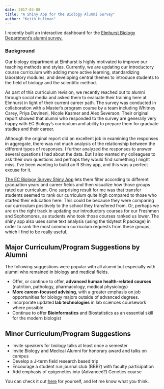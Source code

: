 ```yaml
---
date: 2017-03-08
title: "A Shiny App for the Biology Alumni Survey"
author: "Keith Hultman"
---
```


I recently built an interactive dashboard for the [Elmhurst Biology Department's alumni survey.](http://52.54.16.230/shiny/keith/SurveyApp/)

### Background

Our biology department at Elmhurst is highly motivated to improve our teaching methods and styles. Currently, we are updating our introductory course curriculum with adding more active learning, standardizing laboratory modules, and developing central themes to introduce students to the field of biology and the scientific method. 

As part of this curriculum revision, we recently reached out to alumni through social media and asked them to evaluate their training here at Elmhurst in light of their current career path. The survey was conducted in collaboration with a Master's program course by a team including Whitney Carey, Priya Devineni, Nicole Kasmer and Alex Severson. Their original report showed that alumni who responded to the survey are generally very happy with EC Biology's curriculum and ability to prepare them for graduate studies and their career. 

Although the original report did an excellent job in examining the responses in aggregate, there was not much analysis of the relationship between the different types of responses. I further analyzed the responses to answer several questions I had about the data. But I also wanted my colleagues to ask their own questions and perhaps they would find something I might miss. I've been wanting to build an R Shiny app, and this was a perfect excuse for it.

[The EC Biology Survey Shiny App](http://52.54.16.230/shiny/keith/SurveyApp/) lets them filter according to different graduation years and career fields and then visualize how those groups rated our curriculum. One surprising result for me was that transfer students seemed to rank our curriculum quite high compared to those who started their education here. This could be because they were comparing our curriculum positively to the school they transfered from. Or, perhaps we are on the right track in updating our introductory courses for our Freshmen and Sophomores, as students who took those courses ranked us lower. The shiny app also uses some text analysis (using the tidytext R package) in order to rank the most common curriculum requests from these groups, which I find to be really useful. 

## Major Curriculum/Program Suggestions by Alumni

The following suggestions were popular with all alumni but especially with alumni who remained in biology and medical fields. 

* Offer, or continue to offer, **advanced human health-related courses** (nutrition, pathology, pharmacology, medical physiology)
* **More career-focused advising**, with a greater emphasis on job opportunities for biology majors outside of advanced degrees.
* Incorporate updated **lab technologies** in lab sciences coursework where possible
* Continue to offer **Bioinformatics** and Biostatistics as an essential skill for the modern biologist

## Minor Curriculum/Program Suggestions

* Invite speakers for biology talks at least once a semester
* Invite Biology and Medical Alumni for honorary award and talks on campus
* Develop a J-term field research based trip
* Encourage a student run journal club (BBB?) with faculty participation
* Add emphasis of epigenetics into (Advanced?) Genetics course


You can check it out [here](http://52.54.16.230/shiny/keith/SurveyApp/) for yourself, and let me know what you think.